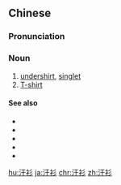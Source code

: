 ==Chinese==
{{zh-forms}}

===Pronunciation===
{{zh-pron
|m=hànshān
|c=hon6 saam1
|cat=n
}}

===Noun===
{{zh-noun}}

# [[undershirt]], [[singlet]]
# [[T-shirt]]

====See also====
* {{zh-l|背心}}
* {{zh-l|坎肩}}
* {{zh-l|體恤衫|tr=tǐxùshān}}
* {{zh-l|T恤|tr=tī-xù}}
* {{zh-l|T恤衫|tr=tī-xùshān}}

{{zh-cat|Clothing}}

[[hu:汗衫]]
[[ja:汗衫]]
[[chr:汗衫]]
[[zh:汗衫]]